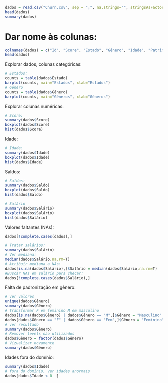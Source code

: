 

```{r}
dados = read.csv("Churn.csv", sep = ";", na.strings="", stringsAsFactors=T)
head(dados)
summary(dados)
```
# Dar nome às colunas:

```{r}
colnames(dados) = c("Id", "Score", "Estado", "Gênero", "Idade", "Patrimônio", "Saldo", "Produtos", "TemCartaoCredito", "Ativo", "Salário", "Saiu")
head(dados)
```

Explorar dados, colunas categóricas:
```{r}
# Estados:
counts = table(dados$Estado)
barplot(counts, main="Estados", xlab="Estados")
# Gênero
counts = table(dados$Gênero)
barplot(counts, main="Gêneros", xlab="Gêneros")
```
Explorar colunas numéricas:
```{r}
# Score:
summary(dados$Score)
boxplot(dados$Score)
hist(dados$Score)
```
Idade:
```{r}
# Idade:
summary(dados$Idade)
boxplot(dados$Idade)
hist(dados$Idade)
```
Saldos:
```{r}
# Saldos:
summary(dados$Saldo)
boxplot(dados$Saldo)
hist(dados$Saldo)
```
```{r}
# Salário
summary(dados$Salário)
boxplot(dados$Salário)
hist(dados$Salário)
```
Valores faltantes (NAs):
```{r}
dados[!complete.cases(dados),]
```


```{r}
# Tratar salários:
summary(dados$Salário)
# Ver mediana:
median(dados$Salário,na.rm=T)
# Atribuir mediana a NAs:
dados[is.na(dados$Salário),]$Salário = median(dados$Salário,na.rm=T)
#Buscar NAs em salário para checar:
dados[!complete.cases(dados$Salário),]
```
Falta de padronização em gênero:
```{r}
# ver valores
unique(dados$Gênero)
summary(dados$Gênero)
# Transformar F em feminino M em masculino
dados[is.na(dados$Gênero) | dados$Gênero == "M",]$Gênero = "Masculino"
dados[dados$Gênero == "F" | dados$Gênero == "Fem",]$Gênero = "Feminino"
# ver resultado
summary(dados$Gênero)
# Remover levels não utilizados
dados$Gênero = factor(dados$Gênero)
# Vizualizar novamente
summary(dados$Gênero)
```
Idades fora do domínio:
```{r}
summary(dados$Idade)
# fora do domínio, ver idades anormais
dados[dados$Idade < 0  ]
```

